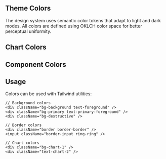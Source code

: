 
<Meta title="Getting Started/Colors" />

<Title>Color Palette</Title>

## Theme Colors

The design system uses semantic color tokens that adapt to light and dark modes. All colors are defined using OKLCH
color space for better perceptual uniformity.

<ColorPalette>
  <ColorItem
    title="Background & Foreground"
    subtitle="Base application colors"
    colors={{
      background: "var(--color-background)",
      foreground: "var(--color-foreground)"
    }}
  />
  <ColorItem
    title="Primary"
    subtitle="Primary brand colors"
    colors={{
      primary: "var(--color-primary)",
      "primary-foreground": "var(--color-primary-foreground)"
    }}
  />
  <ColorItem
    title="Secondary"
    subtitle="Secondary colors"
    colors={{
      secondary: "var(--color-secondary)",
      "secondary-foreground": "var(--color-secondary-foreground)"
    }}
  />
  <ColorItem
    title="Muted"
    subtitle="Muted/subdued colors"
    colors={{
      muted: "var(--color-muted)",
      "muted-foreground": "var(--color-muted-foreground)"
    }}
  />
  <ColorItem
    title="Accent"
    subtitle="Accent colors"
    colors={{
      accent: "var(--color-accent)",
      "accent-foreground": "var(--color-accent-foreground)"
    }}
  />
  <ColorItem
    title="Success"
    subtitle="Success colors"
    colors={{
      success: "var(--color-success)",
      "success-foreground": "var(--color-success-foreground)"
    }}
  />
  <ColorItem
    title="Warning"
    subtitle="Warning colors"
    colors={{
      warning: "var(--color-warning)",
      "warning-foreground": "var(--color-warning-foreground)"
    }}
  />
  <ColorItem
    title="Error"
    subtitle="Error actions"
    colors={{
      error: "var(--color-error)",
      "error-foreground": "var(--color-error-foreground)"
    }}
  />

</ColorPalette>

## Chart Colors

<ColorPalette>
  <ColorItem
    title="Charts"
    subtitle="Data visualization colors"
    colors={{
      "chart-1": "var(--color-chart-1)",
      "chart-2": "var(--color-chart-2)",
      "chart-3": "var(--color-chart-3)",
      "chart-4": "var(--color-chart-4)",
      "chart-5": "var(--color-chart-5)"
    }}
  />
</ColorPalette>

## Component Colors

<ColorPalette>
  <ColorItem
    title="Sidebar"
    subtitle="Sidebar component colors"
    colors={{
      sidebar: "var(--color-sidebar)",
      "sidebar-foreground": "var(--color-sidebar-foreground)",
      "sidebar-primary": "var(--color-sidebar-primary)",
      "sidebar-primary-foreground": "var(--color-sidebar-primary-foreground)",
      "sidebar-accent": "var(--color-sidebar-accent)",
      "sidebar-accent-foreground": "var(--color-sidebar-accent-foreground)",
      "sidebar-border": "var(--color-sidebar-border)",
      "sidebar-ring": "var(--color-sidebar-ring)"
    }}
  />
  <ColorItem
    title="Card"
    subtitle="Card colors"
    colors={{
      card: "var(--color-card)",
      "card-foreground": "var(--color-card-foreground)"
    }}
  />
  <ColorItem
    title="Popover"
    subtitle="Popover colors"
    colors={{
      popover: "var(--color-popover)",
      "popover-foreground": "var(--color-popover-foreground)"
    }}
  />
  <ColorItem
    title="Border & Input"
    subtitle="Form elements"
    colors={{
      border: "var(--color-border)",
      input: "var(--color-input)",
      ring: "var(--color-ring)"
    }}
  />
</ColorPalette>

## Usage

Colors can be used with Tailwind utilities:

```tsx
// Background colors
<div className="bg-background text-foreground" />
<div className="bg-primary text-primary-foreground" />
<div className="bg-destructive" />

// Border colors
<div className="border border-border" />
<input className="border-input ring-ring" />

// Chart colors
<div className="bg-chart-1" />
<div className="text-chart-2" />
```
